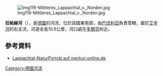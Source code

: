 {{Coord|48.267867|N|12.126545|E|display=title}}
[[Image:Img116-Mittleres_Lappachtal_v._Norden.jpg|right]]

'''拉帕赫河'''（{{lang-de|Lappach}}），是[[德國|德國]]的河流，位於該國東南部，由[[巴伐利亞|巴伐利亞]]負責管轄，屬於[[艾辛河_(德國)|艾辛河]]的右支流，河道全長10.9公里，河口處在[[多爾芬|多爾芬]]附近。

==參考資料==
* [https://www.merkur.de/lokales/regionen/lappachtal-zaehlt-naturschaetzen-268963.html Lappachtal-NaturPorträt auf merkur-online.de ] {{Wayback|url=https://www.merkur.de/lokales/regionen/lappachtal-zaehlt-naturschaetzen-268963.html |date=20161213181720 }}

{{Germany-geo-stub}}
[[Category:德國河流|Category:德國河流]]